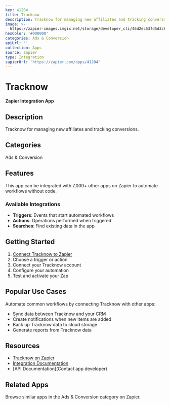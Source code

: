 ```yaml
---
key: 41204
title: Tracknow
description: Tracknow for managing new affiliates and tracking conversions.
image: >-
  https://zapier-images.imgix.net/storage/developer_cli/46d2ec53fd5d3c67bc99d228ae185f7f.png?auto=format%2Ccompress&ixlib=python-3.0.0&q=50
hexColor: '#000000'
categories: Ads & Conversion
apiUrl: ''
collection: Apps
source: zapier
type: Integration
zapierUrl: 'https://zapier.com/apps/41204'
---
```

# Tracknow

**Zapier Integration App**

## Description

Tracknow for managing new affiliates and tracking conversions.

## Categories

Ads & Conversion

## Features

This app can be integrated with 7,000+ other apps on Zapier to automate workflows without code.

### Available Integrations

- **Triggers**: Events that start automated workflows
- **Actions**: Operations performed when triggered
- **Searches**: Find existing data in the app

## Getting Started

1. [Connect Tracknow to Zapier](https://zapier.com/apps/41204)
2. Choose a trigger or action
3. Connect your Tracknow account
4. Configure your automation
5. Test and activate your Zap

## Popular Use Cases

Automate common workflows by connecting Tracknow with other apps:

- Sync data between Tracknow and your CRM
- Create notifications when new items are added
- Back up Tracknow data to cloud storage
- Generate reports from Tracknow data

## Resources

- [Tracknow on Zapier](https://zapier.com/apps/41204)
- [Integration Documentation](https://zapier.com/apps/41204/integrations)
- [API Documentation](Contact app developer)

## Related Apps

Browse similar apps in the Ads & Conversion category on Zapier.

